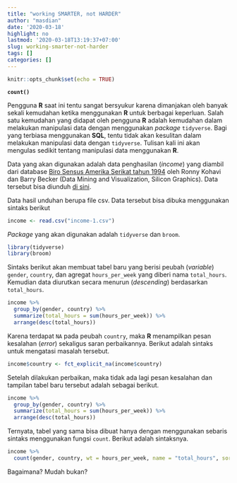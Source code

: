 ```yaml
---
title: "working SMARTER, not HARDER"
author: "masdian"
date: '2020-03-18'
highlight: no
lastmod: '2020-03-18T13:19:37+07:00'
slug: working-smarter-not-harder
tags: []
categories: []
---
```


```r
knitr::opts_chunk$set(echo = TRUE)
```

**`count()`**

Pengguna **R** saat ini tentu sangat bersyukur karena dimanjakan oleh banyak sekali kemudahan ketika menggunakan **R** untuk berbagai keperluan. Salah satu kemudahan yang didapat oleh pengguna **R** adalah kemudahan dalam melakukan manipulasi data dengan menggunakan _package_ `tidyverse`. Bagi yang terbiasa menggunakan **SQL**, tentu tidak akan kesulitan dalam melakukan manipulasi data dengan `tidyverse`. Tulisan kali ini akan mengulas sedikit tentang manipulasi data menggunakan **R**.

Data yang akan digunakan adalah data penghasilan (*income*) yang diambil dari database [Biro Sensus Amerika Serikat tahun 1994](https://www.census.gov/en.html) oleh Ronny Kohavi dan Barry Becker (Data Mining and Visualization, Silicon Graphics). Data tersebut bisa diunduh [di sini](https://business-science.us17.list-manage.com/track/click?u=cc36813ecec32f8e7b5088961&id=afd7cd4cfe&e=f55c4a6ff8).

Data hasil unduhan berupa file csv. Data tersebut bisa dibuka menggunakan sintaks berikut

```r
income <- read.csv("income-1.csv")
```

*Package* yang akan digunakan adalah `tidyverse` dan `broom`. 

```r
library(tidyverse)
library(broom)
```

Sintaks berikut akan membuat tabel baru yang berisi peubah (*variable*) `gender`, `country`, dan agregat `hours_per_week` yang diberi nama `total_hours`. Kemudian data diurutkan secara menurun (*descending*) berdasarkan `total_hours`.

```r
income %>%
  group_by(gender, country) %>%
  summarize(total_hours = sum(hours_per_week)) %>%
  arrange(desc(total_hours))
```

Karena terdapat `NA` pada peubah `country`, maka **R** menampilkan pesan kesalahan (*error*) sekaligus saran perbaikannya. Berikut adalah sintaks untuk mengatasi masalah tersebut.

```r
income$country <- fct_explicit_na(income$country)
```

Setelah dilakukan perbaikan, maka tidak ada lagi pesan kesalahan dan tampilan tabel baru tersebut adalah sebagai berikut.

```r
income %>%
  group_by(gender, country) %>%
  summarize(total_hours = sum(hours_per_week)) %>%
  arrange(desc(total_hours))
```

Ternyata, tabel yang sama bisa dibuat hanya dengan menggunakan sebaris sintaks menggunakan fungsi `count`. Berikut adalah sintaksnya.

```r
income %>%
  count(gender, country, wt = hours_per_week, name = "total_hours", sort = T)
```

Bagaimana? Mudah bukan?
